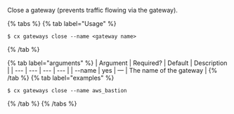 Close a gateway (prevents traffic flowing via the gateway).

{% tabs %}
{% tab label="Usage" %}

```shell
$ cx gateways close --name <gateway name>
```
{% /tab %}
    
{% tab label="arguments" %}
| Argument | Required? | Default | Description |
|  ---  |  ---  |  ---  |  ---  |
| \--name <gateway name> | yes | — | The name of the gateway |
{% /tab %}
{% tab label="examples" %}

```shell
$ cx gateways close --name aws_bastion
```

{% /tab %}
{% /tabs %}